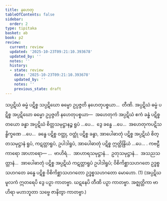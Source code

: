 ```yaml
---
title: နဟေတု
tableOfContents: false
sidebar:
  order: 2
type: tipitaka
basket: ab
book: p2
review:
  current: review
  updated: '2025-10-23T09:21:10.393678'
  updated_by: ''
  notes: ''
  history:
  - state: review
    date: '2025-10-23T09:21:10.393678'
    updated_by: ''
    notes: ''
    previous_state: draft
---
```



<ReviewStatus review={frontmatter.review} showDetails={true} />

<HypothesisAnnotation frontmatter={frontmatter} />

<DynamicBreadcrumb />

<Division number="60" book="p2" e="ch" v="38" p="25">

<Paragraph number="677" book="p2">
သပ္ပဋိဃံ ဓမ္မံ ပဋိစ္စ သပ္ပဋိဃော ဓမ္မော ဥပ္ပဇ္ဇတိ နဟေတုပစ္စယာ…  တီဏိ.
</Paragraph>

<Paragraph number="678" book="p2">
အပ္ပဋိဃံ ဓမ္မံ ပဋိစ္စ အပ္ပဋိဃော ဓမ္မော ဥပ္ပဇ္ဇတိ နဟေတုပစ္စယာ—  အဟေတုကံ အပ္ပဋိဃံ ဧကံ ခန္ဓံ ပဋိစ္စ တယော ခန္ဓာ အပ္ပဋိဃံ စိတ္တသမုဋ္ဌာနဉ္စ ရူပံ …ပေ…  ဒွေ ခန္ဓေ …ပေ…  အဟေတုကပဋိသန္ဓိက္ခဏေ …ပေ…  ခန္ဓေ ပဋိစ္စ ဝတ္ထု, ဝတ္ထုံ ပဋိစ္စ ခန္ဓာ, အာပေါဓာတုံ ပဋိစ္စ အပ္ပဋိဃံ စိတ္တသမုဋ္ဌာနံ ရူပံ, ကဋတ္တာရူပံ, ဥပါဒါရူပံ, အာပေါဓာတုံ ပဋိစ္စ ဣတ္ထိန္ဒြိယံ …ပေ… . <Emphasis>ကဗဠီကာရော အာဟာရော</Emphasis>— …  ဗာဟိရံ…  အာဟာရသမုဋ္ဌာနံ…  ဥတုသမုဋ္ဌာနံ…  အသညသတ္တာနံ…  အာပေါဓာတုံ ပဋိစ္စ အပ္ပဋိဃံ ကဋတ္တာရူပံ ဥပါဒါရူပံ; ဝိစိကိစ္ဆာသဟဂတေ ဥဒ္ဓစ္စသဟဂတေ ခန္ဓေ ပဋိစ္စ ဝိစိကိစ္ဆာသဟဂတော ဥဒ္ဓစ္စသဟဂတော မောဟော. (1)
</Paragraph>

<Paragraph number="679" book="p2">
(အပ္ပဋိဃမူလကံ ဣတရေပိ ဒွေ ပဉှာ ကာတဗ္ဗာ. ဃဋနေပိ တီဏိ ပဉှာ ကာတဗ္ဗာ. အဇ္ဈတ္တိကာ ဗာဟိရာ မဟာဘူတာ သဗ္ဗေ ဇာနိတွာ ကာတဗ္ဗာ.)
</Paragraph>
</Division>